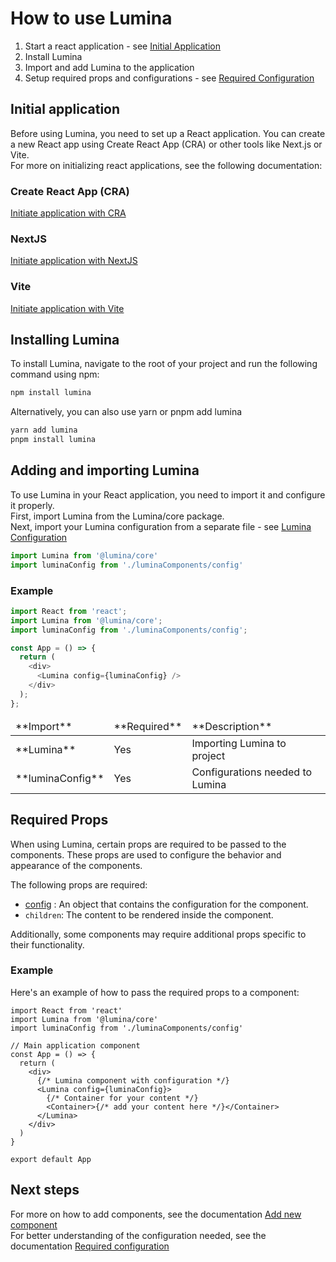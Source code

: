 
<Meta title='Docs/Components/How to use Lumina' />

# How to use Lumina

1. Start a react application - see [Initial Application](#initial-application)
2. Install Lumina
3. Import and add Lumina to the application
4. Setup required props and configurations - see [Required Configuration](/docs/docs-components-required-configuration--documentation)

## Initial application

Before using Lumina, you need to set up a React application. You can create a new React app using Create React App (CRA) or other tools like Next.js or Vite.<br/>
For more on initializing react applications, see the following documentation:

### Create React App (CRA)

[Initiate application with CRA](https://create-react-app.dev/docs/getting-started)

### NextJS

[Initiate application with NextJS](https://nextjs.org/docs/getting-started/installation)

### Vite

[Initiate application with Vite](https://vitejs.dev/guide/)

## Installing Lumina

To install Lumina, navigate to the root of your project and run the following command using npm:

```sh
npm install lumina
```

Alternatively, you can also use yarn or pnpm add lumina

```sh
yarn add lumina
pnpm install lumina
```

## Adding and importing Lumina

To use Lumina in your React application, you need to import it and configure it properly.<br/>
First, import Lumina from the Lumina/core package.<br/>
Next, import your Lumina configuration from a separate file - see [Lumina Configuration](/docs/docs-components-add-new-component--documentation#3-final-lumina-component-configuration)

```ts
import Lumina from '@lumina/core'
import luminaConfig from './luminaComponents/config'
```

### Example

```ts
import React from 'react';
import Lumina from '@lumina/core';
import luminaConfig from './luminaComponents/config';

const App = () => {
  return (
    <div>
      <Lumina config={luminaConfig} />
    </div>
  );
};
```

<table>
  <thead>
    <tr>
      <td>**Import**</td>
      <td>**Required**</td>
      <td>**Description**</td>
    </tr>
  </thead>
  <tbody>
    <tr>
      <td>**Lumina**</td>
      <td>Yes</td>
      <td>Importing Lumina to project</td>
    </tr>
    <tr>
      <td>**luminaConfig**</td>
      <td>Yes</td>
      <td>Configurations needed to Lumina</td>
    </tr>
  </tbody>
</table>

## Required Props

When using Lumina, certain props are required to be passed to the components. These props are used to configure the behavior and appearance of the components.

The following props are required:

- [config](/docs/docs-components-add-new-component--documentation#3-final-lumina-component-configuration)
  : An object that contains the configuration for the component.
- `children`: The content to be rendered inside the component.

Additionally, some components may require additional props specific to their functionality.

### Example

Here's an example of how to pass the required props to a component:

```tsx
import React from 'react'
import Lumina from '@lumina/core'
import luminaConfig from './luminaComponents/config'

// Main application component
const App = () => {
  return (
    <div>
      {/* Lumina component with configuration */}
      <Lumina config={luminaConfig}>
        {/* Container for your content */}
        <Container>{/* add your content here */}</Container>
      </Lumina>
    </div>
  )
}

export default App
```

## Next steps

For more on how to add components, see the documentation [Add new component](/docs/docs-components-add-new-component--documentation)<br/>
For better understanding of the configuration needed, see the documentation [Required configuration](/docs/docs-components-required-configuration--documentation)
